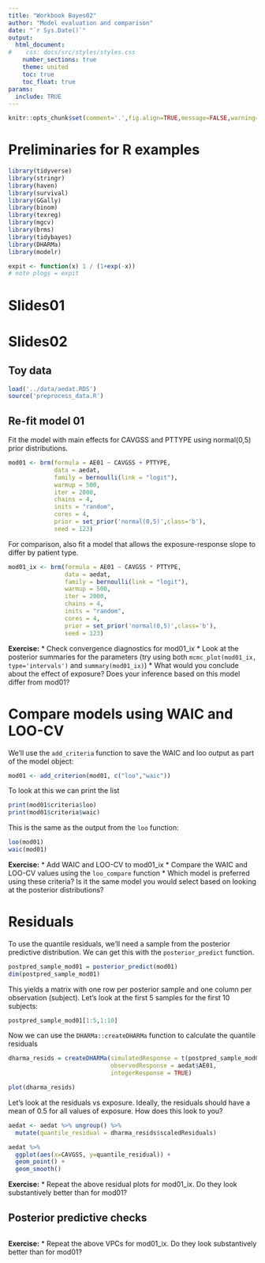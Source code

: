 ```yaml
---
title: "Workbook Bayes02"
author: "Model evaluation and comparison"
date: "`r Sys.Date()`"
output:
  html_document:
#    css: docs/src/styles/styles.css
    number_sections: true
    theme: united
    toc: true
    toc_float: true
params:
  include: TRUE
---
```



```r
knitr::opts_chunk$set(comment='.',fig.align=TRUE,message=FALSE,warning=FALSE)
```


# Preliminaries for R examples

```r
library(tidyverse)
library(stringr)
library(haven)
library(survival)
library(GGally)
library(binom)
library(texreg)
library(mgcv)
library(brms)
library(tidybayes)
library(DHARMa)
library(modelr)

expit <- function(x) 1 / (1+exp(-x))
# note plogs = expit
```

# Slides01
# Slides02
## Toy data

```r
load('../data/aedat.RDS')
source('preprocess_data.R')
```


## Re-fit model 01

Fit the model with main effects for CAVGSS and PTTYPE using normal(0,5) prior distributions.

```r
mod01 <- brm(formula = AE01 ~ CAVGSS + PTTYPE,  
             data = aedat, 
             family = bernoulli(link = "logit"),
             warmup = 500, 
             iter = 2000, 
             chains = 4, 
             inits = "random", 
             cores = 4,
             prior = set_prior('normal(0,5)',class='b'),
             seed = 123)
```


For comparison, also fit a model that allows the exposure-response slope to differ by patient type.

```r
mod01_ix <- brm(formula = AE01 ~ CAVGSS * PTTYPE,  
                data = aedat, 
                family = bernoulli(link = "logit"),
                warmup = 500, 
                iter = 2000, 
                chains = 4, 
                inits = "random", 
                cores = 4,
                prior = set_prior('normal(0,5)',class='b'),
                seed = 123)
```

**Exercise:**
* Check convergence diagnostics for mod01_ix
* Look at the posterior summaries for the parameters (try using both `mcmc_plot(mod01_ix, type='intervals')` and `summary(mod01_ix)`)
* What would you conclude about the effect of exposure?  Does your inference based on this model differ from mod01?


# Compare models using WAIC and LOO-CV

We'll use the `add_criteria` function to save the WAIC and loo output as part of the model object:

```r
mod01 <- add_criterion(mod01, c("loo","waic"))
```

To look at this we can print the list
```r
print(mod01$criteria$loo)
print(mod01$criteria$waic)
```

This is the same as the output from the `loo` function:

```r
loo(mod01)
waic(mod01)
```


**Exercise:**
* Add WAIC and LOO-CV to mod01_ix
* Compare the WAIC and LOO-CV values using the `loo_compare` function
* Which model is preferred using these criteria?  Is it the same model you would select based on looking at the posterior distributions?


# Residuals


To use the quantile residuals, we'll need a sample from the posterior predictive distribution.  We can get this with the `posterior_predict` function.

```r
postpred_sample_mod01 = posterior_predict(mod01)
dim(postpred_sample_mod01)
```

This yields a matrix with one row per posterior sample and one column per observation (subject).  Let's look at the first 5 samples for the first 10 subjects:

```r
postpred_sample_mod01[1:5,1:10]
```


Now we can use the `DHARMa::createDHARMa` function to calculate the quantile residuals

```r
dharma_resids = createDHARMa(simulatedResponse = t(postpred_sample_mod01),
                             observedResponse = aedat$AE01,
                             integerResponse = TRUE)
```

```r
plot(dharma_resids)
```

Let's look at the residuals vs exposure. Ideally, the residuals should have a mean of 0.5 for all values of exposure.  How does this look to you?

```r
aedat <- aedat %>% ungroup() %>% 
  mutate(quantile_residual = dharma_resids$scaledResiduals)
```

```r
aedat %>% 
  ggplot(aes(x=CAVGSS, y=quantile_residual)) +
  geom_point() +
  geom_smooth()
```


**Exercise:**
* Repeat the above residual plots for mod01_ix.  Do they look substantively better than for mod01?


## Posterior predictive checks

```r

```

**Exercise:**
* Repeat the above VPCs for mod01_ix.  Do they look substantively better than for mod01?

